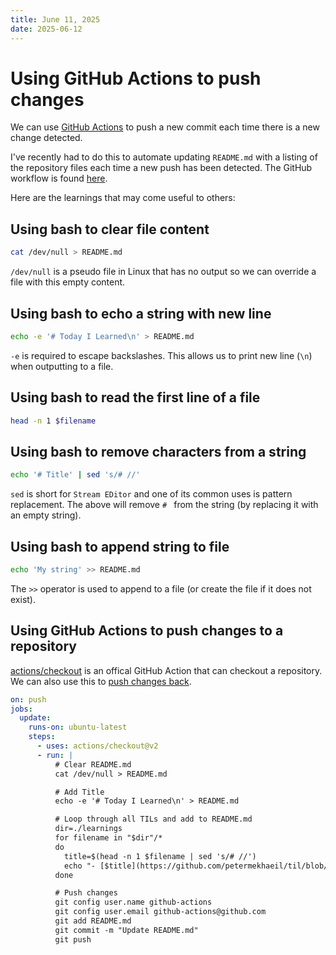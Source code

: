 ```yaml
---
title: June 11, 2025
date: 2025-06-12
---
```


# Using GitHub Actions to push changes

We can use [GitHub Actions](https://docs.github.com/en/actions) to push a new commit each time there is a new change detected. 

I've recently had to do this to automate updating `README.md` with a listing of the repository files each time a new push has been detected. The GitHub workflow is found [here](https://github.com/petermekhaeil/til/blob/master/.github/workflows/update.yml).

Here are the learnings that may come useful to others:

## Using bash to clear file content

```bash
cat /dev/null > README.md
```
`/dev/null` is a pseudo file in Linux that has no output so we can override a file with this empty content.

## Using bash to echo a string with new line

```bash
echo -e '# Today I Learned\n' > README.md
```

`-e` is required to escape backslashes. This allows us to print new line (`\n`) when outputting to a file.

## Using bash to read the first line of a file

```bash
head -n 1 $filename
```

## Using bash to remove characters from a string

```bash
echo '# Title' | sed 's/# //'
```

`sed` is short for `Stream EDitor` and one of its common uses is pattern replacement. The above will remove `# ` from the string (by replacing it with an empty string).

## Using bash to append string to file

```bash
echo 'My string' >> README.md
```

The `>>` operator is used to append to a file (or create the file if it does not exist).

## Using GitHub Actions to push changes to a repository

[actions/checkout](https://github.com/actions/checkout) is an offical GitHub Action that can checkout a repository. We can also use this to [push changes back](https://github.com/actions/checkout#Push-a-commit-using-the-built-in-token).

```yaml
on: push
jobs:
  update:
    runs-on: ubuntu-latest
    steps:
      - uses: actions/checkout@v2
      - run: |
          # Clear README.md
          cat /dev/null > README.md

          # Add Title
          echo -e '# Today I Learned\n' > README.md

          # Loop through all TILs and add to README.md
          dir=./learnings
          for filename in "$dir"/*
          do
            title=$(head -n 1 $filename | sed 's/# //')
            echo "- [$title](https://github.com/petermekhaeil/til/blob/master/$filename)" >> README.md
          done

          # Push changes
          git config user.name github-actions
          git config user.email github-actions@github.com
          git add README.md
          git commit -m "Update README.md"
          git push
```
